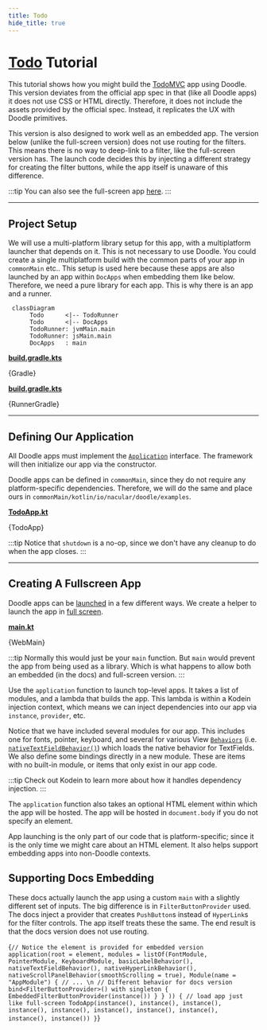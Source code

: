 ```yaml
---
title: Todo
hide_title: true
---
```



# [Todo](https://github.com/nacular/doodle-tutorials/tree/master/Todo) Tutorial

This tutorial shows how you might build the [TodoMVC](http://todomvc.com) app using Doodle. This version deviates from the official app spec in that (like all Doodle apps) it does not use CSS or HTML directly. Therefore, it does not include the assets provided by the official spec. Instead, it replicates the UX with Doodle primitives.

This version is also designed to work well as an embedded app. The version below (unlike the full-screen version) does not use routing for the filters. This means there is no way to deep-link to a filter, like the full-screen version has. The launch code decides this by injecting a different strategy for creating the filter buttons, while the app itself is unaware of this difference.

<DoodleCodeBlock functionName="todo" height="700" />

:::tip
You can also see the full-screen app [here](https://nacular.github.io/doodle-tutorials/todo).
:::

---

## Project Setup

We will use a multi-platform library setup for this app, with a multiplatform launcher that depends on it. This is not necessary to use Doodle. You could create a single multiplatform build with the common parts of your app in `commonMain` etc.. This setup is used here because these apps are also launched by an app within `DocApps` when embedding them like below. Therefore, we need a pure library for each app. This is why there is an app and a runner.

```mermaid
 classDiagram
      Todo      <|-- TodoRunner
      Todo      <|-- DocApps
      TodoRunner: jvmMain.main
      TodoRunner: jsMain.main
      DocApps   : main
```

<Tabs>
<TabItem value="Todo">

[**build.gradle.kts**](https://github.com/nacular/doodle-tutorials/blob/master/Todo/build.gradle.kts)

<KPlayground>{Gradle}</KPlayground>

</TabItem>
<TabItem value="TodoRunner">

[**build.gradle.kts**](https://github.com/nacular/doodle-tutorials/blob/master/TodoRunner/build.gradle.kts)

<KPlayground>{RunnerGradle}</KPlayground>

</TabItem>
</Tabs>

---

## Defining Our Application

All Doodle apps must implement the [`Application`](https://nacular.github.io/doodle/docs/applications) interface. The framework will then initialize our app via the constructor.

Doodle apps can be defined in `commonMain`, since they do not require any platform-specific dependencies. Therefore, we will do the same and place ours in `commonMain/kotlin/io/nacular/doodle/examples`.

[**TodoApp.kt**](https://github.com/nacular/doodle-tutorials/blob/master/Todo/src/commonMain/kotlin/io/nacular/doodle/examples/TodoApp.kt#L11)

<KPlayground>{TodoApp}</KPlayground>

:::tip
Notice that `shutdown` is a no-op, since we don't have any cleanup to do when the app closes.
:::

---

## Creating A Fullscreen App

Doodle apps can be [launched](https://nacular.github.io/doodle/docs/applications) in a few different ways. We create a helper to launch the app in [full screen](https://nacular.github.io/doodle/docs/applications#top-level-apps).

[**main.kt**](https://github.com/nacular/doodle-tutorials/blob/master/TodoRunner/src/jsMain/kotlin/main.kt#L21)

<KPlayground>{WebMain}</KPlayground>

:::tip
Normally this would just be your `main` function. But `main` would prevent the app from being used as a library. Which is what happens to allow both an embedded (in the docs) and full-screen version.
:::

Use the `application` function to launch top-level apps. It takes a list of modules, and a lambda that builds the app. This lambda is within a Kodein injection context, which means we can inject dependencies into our app via `instance`, `provider`, etc.

Notice that we have included several modules for our app. This includes one for fonts, pointer, keyboard, and several for various View [`Behaviors`](https://nacular.github.io/doodle/docs/rendering/behaviors) (i.e. [`nativeTextFieldBehavior()`](https://nacular.github.io/doodle-api/browser/io.nacular.doodle.theme.native/-native-theme/-companion/native-text-field-behavior.html)) which loads the native behavior for TextFields. We also define some bindings directly in a new module. These are items with no built-in module, or items that only exist in our app code.

:::tip
Check out Kodein to learn more about how it handles dependency injection.
:::

The `application` function also takes an optional HTML element within which the app will be hosted. The app will be hosted in `document.body` if you do not specify an element.

App launching is the only part of our code that is platform-specific; since it is the only time we might care about an HTML element. It also helps support embedding apps into non-Doodle contexts.

## Supporting Docs Embedding

These docs actually launch the app using a custom `main` with a slightly different set of inputs. The big difference is in `FilterButtonProvider` used. The docs inject a provider that creates `PushButton`s instead of `HyperLink`s for the filter controls. The app itself treats these the same. The end result is that the docs version does not use routing.

<KPlayground>{`
// Notice the element is provided for embedded version
application(root = element, modules = listOf(FontModule, PointerModule, KeyboardModule, basicLabelBehavior(),
        nativeTextFieldBehavior(), nativeHyperLinkBehavior(), nativeScrollPanelBehavior(smoothScrolling = true),
        Module(name = "AppModule") {
            // ...
\n
            // Different behavior for docs version
            bind<FilterButtonProvider>() with singleton { EmbeddedFilterButtonProvider(instance()) }
        }
)) {
    // load app just like full-screen
    TodoApp(instance(), instance(), instance(), instance(), instance(), instance(), instance(), instance(), instance(), instance())
}
`}</KPlayground>